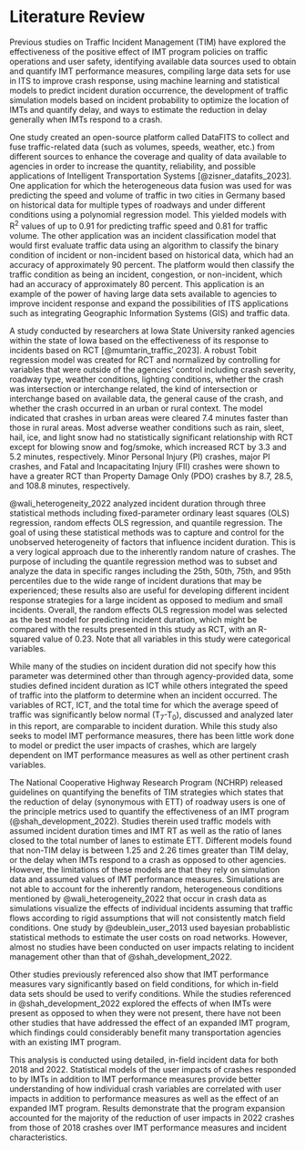 # Literature Review

Previous studies on Traffic Incident Management (TIM) have explored the effectiveness of the positive effect of IMT program policies on traffic operations and user safety, identifying available data sources used to obtain and quantify IMT performance measures, compiling large data sets for use in ITS to improve crash response, using machine learning and statistical models to predict incident duration occurrence, the development of traffic simulation models based on incident probability to optimize the location of IMTs and quantify delay, and ways to estimate the reduction in delay generally when IMTs respond to a crash.

One study created an open-source platform called DataFITS to collect and fuse traffic-related data (such as volumes, speeds, weather, etc.) from different sources to enhance the coverage and quality of data available to agencies in order to increase the quantity, reliability, and possible applications of Intelligent Transportation Systems [@zisner_datafits_2023]. One application for which the heterogeneous data fusion was used for was predicting the speed and volume of traffic in two cities in Germany based on historical data for multiple types of roadways and under different conditions using a polynomial regression model. This yielded models with R^2^ values of up to 0.91 for predicting traffic speed and 0.81 for traffic volume. The other application was an incident classification model that would first evaluate traffic data using an algorithm to classify the binary condition of incident or non-incident based on historical data, which had an accuracy of approximately 90 percent. The platform would then classify the traffic condition as being an incident, congestion, or non-incident, which had an accuracy of approximately 80 percent. This application is an example of the power of having large data sets available to agencies to improve incident response and expand the possibilities of ITS applications such as integrating Geographic Information Systems (GIS) and traffic data.

A study conducted by researchers at Iowa State University ranked agencies within the state of Iowa based on the effectiveness of its response to incidents based on RCT [@mumtarin_traffic_2023]. A robust Tobit regression model was created for RCT and normalized by controlling for variables that were outside of the agencies' control including crash severity, roadway type, weather conditions, lighting conditions, whether the crash was intersection or interchange related, the kind of intersection or interchange based on available data, the general cause of the crash, and whether the crash occurred in an urban or rural context. The model indicated that crashes in urban areas were cleared 7.4 minutes faster than those in rural areas. Most adverse weather conditions such as rain, sleet, hail, ice, and light snow had no statistically significant relationship with RCT except for blowing snow and fog/smoke, which increased RCT by 3.3 and 5.2 minutes, respectively. Minor Personal Injury (PI) crashes, major PI crashes, and Fatal and Incapacitating Injury (FII) crashes were shown to have a greater RCT than Property Damage Only (PDO) crashes by 8.7, 28.5, and 108.8 minutes, respectively.

@wali_heterogeneity_2022 analyzed incident duration through three statistical methods including fixed-parameter ordinary least squares (OLS) regression, random effects OLS regression, and quantile regression. The goal of using these statistical methods was to capture and control for the unobserved heterogeneity of factors that influence incident duration. This is a very logical approach due to the inherently random nature of crashes. The purpose of including the quantile regression method was to subset and analyze the data in specific ranges including the 25th, 50th, 75th, and 95th percentiles due to the wide range of incident durations that may be experienced; these results also are useful for developing different incident response strategies for a large incident as opposed to medium and small incidents. Overall, the random effects OLS regression model was selected as the best model for predicting incident duration, which might be compared with the results presented in this study as RCT, with an R-squared value of 0.23. Note that all variables in this study were categorical variables.

While many of the studies on incident duration did not specify how this parameter was determined other than through agency-provided data, some studies defined incident duration as ICT while others integrated the speed of traffic into the platform to determine when an incident occurred. The variables of RCT, ICT, and the total time for which the average speed of traffic was significantly below normal (T~7~-T~0~), discussed and analyzed later in this report, are comparable to incident duration. While this study also seeks to model IMT performance measures, there has been little work done to model or predict the user impacts of crashes, which are largely dependent on IMT performance measures as well as other pertinent crash variables.

The National Cooperative Highway Research Program (NCHRP) released guidelines on quantifying the benefits of TIM strategies which states that the reduction of delay (synonymous with ETT) of roadway users is one of the principle metrics used to quantify the effectiveness of an IMT program (@shah_development_2022). Studies therein used traffic models with assumed incident duration times and IMT RT as well as the ratio of lanes closed to the total number of lanes to estimate ETT. Different models found that non-TIM delay is between 1.25 and 2.26 times greater than TIM delay, or the delay when IMTs respond to a crash as opposed to other agencies. However, the limitations of these models are that they rely on simulation data and assumed values of IMT performance measures. Simulations are not able to account for the inherently random, heterogeneous conditions mentioned by @wali_heterogeneity_2022 that occur in crash data as simulations visualize the effects of individual incidents assuming that traffic flows according to rigid assumptions that will not consistently match field conditions. One study by @deublein_user_2013 used bayesian probablistic statistical methods to estimate the user costs on road networks. However, almost no studies have been conducted on user impacts relating to incident management other than that of @shah_development_2022.

Other studies previously referenced also show that IMT performance measures vary significantly based on field conditions, for which in-field data sets should be used to verify conditions. While the studies referenced in @shah_development_2022 explored the effects of when IMTs were present as opposed to when they were not present, there have not been other studies that have addressed the effect of an expanded IMT program, which findings could considerably benefit many transportation agencies with an existing IMT program.

This analysis is conducted using detailed, in-field incident data for both 2018 and 2022. Statistical models of the user impacts of crashes responded to by IMTs in addition to IMT performance measures provide better understanding of how individual crash variables are correlated with user impacts in addition to performance measures as well as the effect of an expanded IMT program. Results demonstrate that the program expansion accounted for the majority of the reduction of user impacts in 2022 crashes from those of 2018 crashes over IMT performance measures and incident characteristics.
